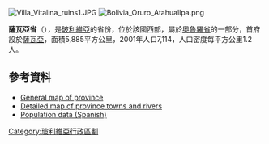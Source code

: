 [[Image:Villa_Vitalina_ruins1.JPG|right]]
[[Image:Bolivia_Oruro_Atahuallpa.png|right]]

'''薩瓦亞省'''（{{lang-es|Provincia de Sabaya}}），是[[玻利維亞|玻利維亞]]的省份，位於該國西部，屬於[[奧魯羅省|奧魯羅省]]的一部分，首府設於[[薩瓦亞|薩瓦亞]]，面積5,885平方公里，2001年人口7,114，人口密度每平方公里1.2人。

==參考資料==
*[https://web.archive.org/web/20090105195045/http://www.aguabolivia.org/situacionaguaX/Riego/mapas/oruro/t_atahuallpa.htm General map of province]
*[https://web.archive.org/web/20120420021405/http://aguabolivia.org/situacionaguaX/Riego/mapas/oruro/atahuallpa.htm Detailed map of province towns and rivers]
*[https://web.archive.org/web/20070222115622/http://www.ine.gov.bo/cgi-bin/PIWDGEOxx.EXE Population data (Spanish)]

{{Bolivia-geo-stub}}
{{玻利維亞省份}}

[[Category:玻利維亞行政區劃|Category:玻利維亞行政區劃]]
